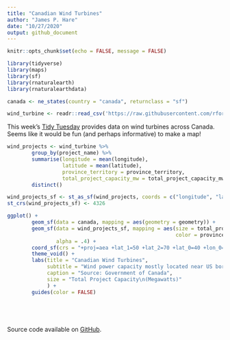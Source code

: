 ```yaml
---
title: "Canadian Wind Turbines"
author: "James P. Hare"
date: "10/27/2020"
output: github_document
---
```


```r
knitr::opts_chunk$set(echo = FALSE, message = FALSE)

library(tidyverse)
library(maps)
library(sf)
library(rnaturalearth)
library(rnaturalearthdata)

canada <- ne_states(country = "canada", returnclass = "sf")

wind_turbine <- readr::read_csv('https://raw.githubusercontent.com/rfordatascience/tidytuesday/master/data/2020/2020-10-27/wind-turbine.csv')

```

This week's [Tidy Tuesday](https://github.com/rfordatascience/tidytuesday/blob/master/data/2020/2020-10-27/readme.md) provides data on wind turbines across Canada. Seems like it would be fun (and perhaps informative) to make a map!

```r

wind_projects <- wind_turbine %>% 
        group_by(project_name) %>% 
        summarise(longitude = mean(longitude),
                  latitude = mean(latitude),
                  province_territory = province_territory,
                  total_project_capacity_mw = total_project_capacity_mw) %>% 
        distinct()

wind_projects_sf <- st_as_sf(wind_projects, coords = c("longitude", "latitude"))
st_crs(wind_projects_sf) <- 4326
```
               
```r
ggplot() +
        geom_sf(data = canada, mapping = aes(geometry = geometry)) +
        geom_sf(data = wind_projects_sf, mapping = aes(size = total_project_capacity_mw,
                                                       color = province_territory),
                alpha = .4) +
        coord_sf(crs = "+proj=aea +lat_1=50 +lat_2=70 +lat_0=40 +lon_0=-96 +x_0=0 +y_0=0 +datum=NAD83 +units=m +no_defs") +
        theme_void() +
        labs(title = "Canadian Wind Turbines",
             subtitle = "Wind power capacity mostly located near US border",
             caption = "Source: Government of Canada",
             size = "Total Project Capacity\n(Megawatts)"
             ) +
        guides(color = FALSE)



        
```

Source code available on [GitHub](https://github.com/jamesphare/tidytuesday/blob/master/20201027/wind_turbines.Rmd).
